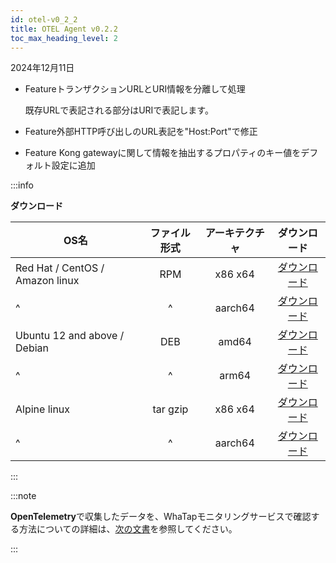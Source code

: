 ```yaml
---
id: otel-v0_2_2
title: OTEL Agent v0.2.2
toc_max_heading_level: 2
---
```


2024年12月11日

- <Status priority='1'>Feature</Status>トランザクションURLとURI情報を分離して処理

  既存URLで表記される部分はURIで表記します。

- <Status priority='1'>Feature</Status>外部HTTP呼び出しのURL表記を"Host:Port"で修正

- <Status priority='1'>Feature</Status> Kong gatewayに関して情報を抽出するプロパティのキー値をデフォルト設定に追加

:::info

**ダウンロード**

| OS名                             |  ファイル形式  | アーキテクチャ |                                      ダウンロード                                     |
| ------------------------------- | :------: | :-----: | :-----------------------------------------------------------------------------: |
| Red Hat / CentOS / Amazon linux |    RPM   | x86 x64 |  [ダウンロード](https://repo.whatap.io/centos/6/x86_64/whatap-otel-0.2-2.x86_64.rpm)  |
| \^                              |    \^    | aarch64 | [ダウンロード](https://repo.whatap.io/centos/7/aarch64/whatap-otel-0.2-2.aarch64.rpm) |
| Ubuntu 12 and above / Debian    |    DEB   |  amd64  |   [ダウンロード](https://repo.whatap.io/debian/unstable/whatap-otel_0.2.2_amd64.deb)  |
| \^                              |    \^    |  arm64  |   [ダウンロード](https://repo.whatap.io/debian/unstable/whatap-otel_0.2.2_arm64.deb)  |
| Alpine linux                    | tar gzip | x86 x64 |     [ダウンロード](https://repo.whatap.io/alpine/x86_64/whatap-otel-0.2.2.tar.gz)     |
| \^                              |    \^    | aarch64 |     [ダウンロード](https://repo.whatap.io/alpine/aarch64/whatap-otel-0.2.2.tar.gz)    |

:::

:::note

**OpenTelemetry**で収集したデータを、WhaTapモニタリングサービスで確認する方法についての詳細は、[次の文書](../../opentelemetry/introduction)を参照してください。

:::
